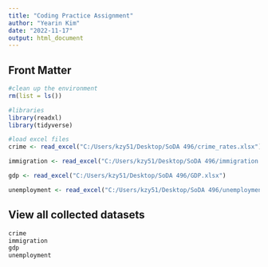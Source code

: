 ```yaml
---
title: "Coding Practice Assignment"
author: "Yearin Kim"
date: "2022-11-17"
output: html_document
---
```


## Front Matter

```r
#clean up the environment
rm(list = ls())

#libraries
library(readxl)
library(tidyverse)

#load excel files
crime <- read_excel("C:/Users/kzy51/Desktop/SoDA 496/crime_rates.xlsx")

immigration <- read_excel("C:/Users/kzy51/Desktop/SoDA 496/immigration.xlsx")

gdp <- read_excel("C:/Users/kzy51/Desktop/SoDA 496/GDP.xlsx")

unemployment <- read_excel("C:/Users/kzy51/Desktop/SoDA 496/unemployment.xlsx")
```

## View all collected datasets
```r
crime 
immigration
gdp
unemployment
```